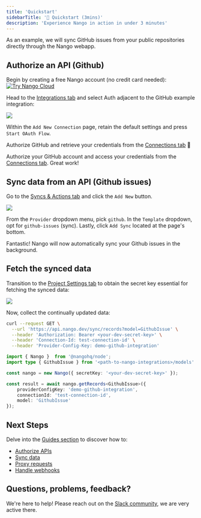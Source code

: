 ```yaml
---
title: 'Quickstart'
sidebarTitle: '🚀 Quickstart (3mins)'
description: 'Experience Nango in action in under 3 minutes'
---
```


As an example, we will sync GitHub issues from your public repositories directly through the Nango webapp.

## Authorize an API (Github)

Begin by creating a free Nango account (no credit card needed):
<a href="https://app.nango.dev/signup" target="_blank">
  <img alt="Try Nango Cloud" src="/images/nango-deploy-button.svg" noZoom />
</a>

Head to the [Integrations tab](https://app.nango.dev) and select Auth adjacent to the GitHub example integration:

<Frame>
  <img src="/images/quickstart/nango-oauth-button.png" />
</Frame>

Within the `Add New Connection` page, retain the default settings and press `Start OAuth Flow`.

Authorize GitHub and retrieve your credentials from the [Connections tab](https://app.nango.dev/connections) 🎉

Authorize your GitHub account and access your credentials from the [Connections tab](https://app.nango.dev/connections). Great work!

## Sync data from an API (Github issues)

Go to the [Syncs & Actions tab](https://app.nango.dev/syncs) and click the `Add New` button.

<Frame>
  <img src="/images/quickstart/add-new-sync.png" />
</Frame>

From the `Provider` dropdown menu, pick `github`. In the `Template` dropdown, opt for `github-issues` (sync). Lastly, click `Add Sync` located at the page's bottom.

Fantastic! Nango will now automatically sync your Github issues in the background.

## Fetch the synced data

Transition to the [Project Settings tab](https://app.nango.dev/project-settings) to obtain the secret key essential for fetching the synced data:

<Frame>
  <img src="/images/quickstart/secret-key.png" />
</Frame>

Now, collect the continually updated data:

<Tabs>

<Tab title="cURL">

```bash
curl --request GET \
  --url 'https://api.nango.dev/sync/records?model=GithubIssue' \
  --header 'Authorization: Bearer <your-dev-secret-key>' \
  --header 'Connection-Id: test-connection-id' \
  --header 'Provider-Config-Key: demo-github-integration'
```
</Tab>

<Tab title="Node SDK">

```ts
import { Nango }  from '@nangohq/node';
import type { GithubIssue } from '<path-to-nango-integrations>/models'

const nango = new Nango({ secretKey: '<your-dev-secret-key>' });

const result = await nango.getRecords<GithubIssue>({
    providerConfigKey: 'demo-github-integration',
    connectionId: 'test-connection-id',
    model: 'GithubIssue'
});
```
</Tab>


</Tabs>

## Next Steps

Delve into the [Guides section](/guides) to discover how to:
- [Authorize APIs](/guides/oauth)
- [Sync data](/guides/sync)
- [Proxy requests](/guides/proxy)
- [Handle webhooks](/guides/webhooks)

## Questions, problems, feedback?

We're here to help! Please reach out on the [Slack community](https://nango.dev/slack), we are very active there.
